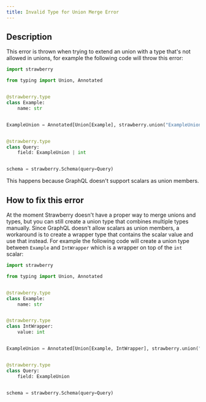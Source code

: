 ```yaml
---
title: Invalid Type for Union Merge Error
---
```



## Description

This error is thrown when trying to extend an union with a type that's not
allowed in unions, for example the following code will throw this error:

```python
import strawberry

from typing import Union, Annotated


@strawberry.type
class Example:
    name: str


ExampleUnion = Annotated[Union[Example], strawberry.union("ExampleUnion")]


@strawberry.type
class Query:
    field: ExampleUnion | int


schema = strawberry.Schema(query=Query)
```

This happens because GraphQL doesn't support scalars as union members.

## How to fix this error

At the moment Strawberry doesn't have a proper way to merge unions and types,
but you can still create a union type that combines multiple types manually.
Since GraphQL doesn't allow scalars as union members, a workaround is to create
a wrapper type that contains the scalar value and use that instead. For example
the following code will create a union type between `Example` and `IntWrapper`
which is a wrapper on top of the `int` scalar:

```python
import strawberry

from typing import Union, Annotated


@strawberry.type
class Example:
    name: str


@strawberry.type
class IntWrapper:
    value: int


ExampleUnion = Annotated[Union[Example, IntWrapper], strawberry.union("ExampleUnion")]


@strawberry.type
class Query:
    field: ExampleUnion


schema = strawberry.Schema(query=Query)
```
